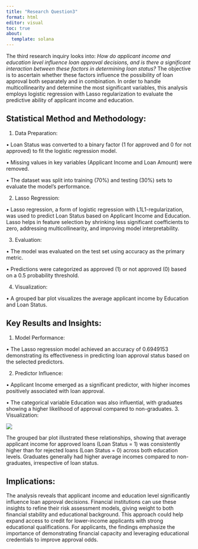 ```yaml
---
title: "Research Question3"
format: html
editor: visual
toc: true
about: 
  template: solana
---
```

The third research inquiry looks into: *How do applicant income and education level influence loan approval decisions, and is there a significant interaction between these factors in determining loan status?* The objective is to ascertain whether these factors influence the possibility of loan approval both separately and in combination. In order to handle multicollinearity and determine the most significant variables, this analysis employs logistic regression with Lasso regularization to evaluate the predictive ability of applicant income and education.

## Statistical Method and Methodology:

1.	Data Preparation: 

•	Loan Status was converted to a binary factor (1 for approved and 0 for not approved) to fit the logistic regression model.

•	Missing values in key variables (Applicant Income and Loan Amount) were removed.

•	The dataset was split into training (70%) and testing (30%) sets to evaluate the model's performance.

2.	Lasso Regression: 

•	Lasso regression, a form of logistic regression with L1L1-regularization, was used to predict Loan Status based on Applicant Income and Education. Lasso helps in feature selection by shrinking less significant coefficients to zero, addressing multicollinearity, and improving model interpretability.

3.	Evaluation:

•	The model was evaluated on the test set using accuracy as the primary metric.

•	Predictions were categorized as approved (1) or not approved (0) based on a 0.5 probability threshold.

4.	Visualization:

•	A grouped bar plot visualizes the average applicant income by Education and Loan Status.

## Key Results and Insights:

1.	Model Performance: 

•	The Lasso regression model achieved an accuracy of 0.6949153 demonstrating its effectiveness in predicting loan approval status based on the selected predictors.

2.	Predictor Influence: 

•	Applicant Income emerged as a significant predictor, with higher incomes positively associated with loan approval.

•	The categorical variable Education was also influential, with graduates showing a higher likelihood of approval compared to non-graduates.
3.	Visualization:

![](P7.png)

The grouped bar plot illustrated these relationships, showing that average applicant income for approved loans (Loan Status = 1) was consistently higher than for rejected loans (Loan Status = 0) across both education levels. Graduates generally had higher average incomes compared to non-graduates, irrespective of loan status.

## Implications: 

The analysis reveals that applicant income and education level significantly influence loan approval decisions. Financial institutions can use these insights to refine their risk assessment models, giving weight to both financial stability and educational background. This approach could help expand access to credit for lower-income applicants with strong educational qualifications. For applicants, the findings emphasize the importance of demonstrating financial capacity and leveraging educational credentials to improve approval odds.

